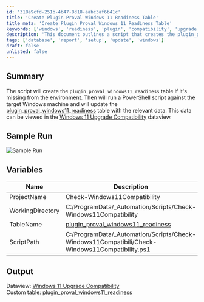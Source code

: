 ```yaml
---
id: '318a9cfd-251b-4b47-8d18-aabc3af6b41c'
title: 'Create Plugin Proval Windows 11 Readiness Table'
title_meta: 'Create Plugin Proval Windows 11 Readiness Table'
keywords: ['windows', 'readiness', 'plugin', 'compatibility', 'upgrade']
description: 'This document outlines a script that creates the plugin_proval_windows11_readiness table if it does not exist. It runs a PowerShell script on a target Windows machine to update this table with relevant data, which can be viewed in the Windows 11 Upgrade Compatibility dataview.'
tags: ['database', 'report', 'setup', 'update', 'windows']
draft: false
unlisted: false
---
```

## Summary

The script will create the `plugin_proval_windows11_readiness` table if it's missing from the environment. Then will run a PowerShell script against the target Windows machine and will update the [plugin_proval_windows11_readiness](https://proval.itglue.com/DOC-5078775-8355448) table with the relevant data. This data can be viewed in the [Windows 11 Upgrade Compatibility](https://proval.itglue.com/DOC-5078775-8355449) dataview.

## Sample Run

![Sample Run](../../../static/img/Windows---Check-Windows-11-Compatibility/image_1.png)

## Variables

| Name                | Description                                                                                      |
|---------------------|--------------------------------------------------------------------------------------------------|
| ProjectName         | Check-Windows11Compatibility                                                                     |
| WorkingDirectory     | C:/ProgramData/_Automation/Scripts/Check-Windows11Compatibility                                 |
| TableName           | [plugin_proval_windows11_readiness](https://proval.itglue.com/DOC-5078775-8355448)             |
| ScriptPath          | C:/ProgramData/_Automation/Scripts/Check-Windows11Compatibili/Check-Windows11Compatibility.ps1 |

## Output

Dataview: [Windows 11 Upgrade Compatibility](https://proval.itglue.com/DOC-5078775-8355449)  
Custom table: [plugin_proval_windows11_readiness](https://proval.itglue.com/DOC-5078775-8355448)












